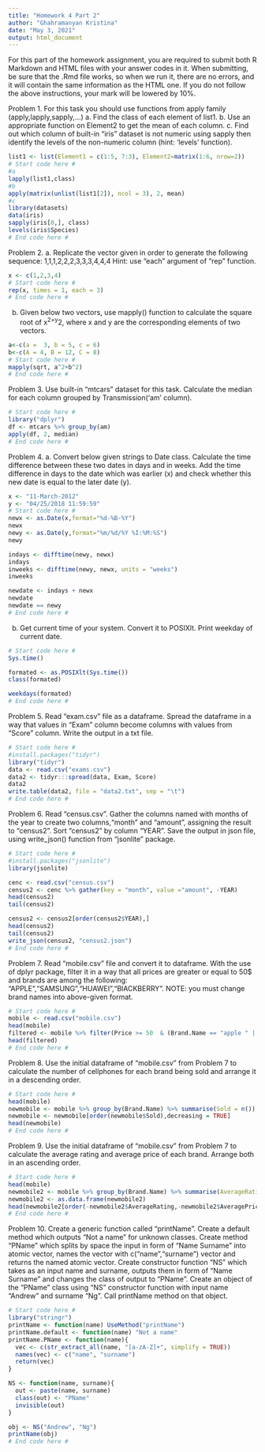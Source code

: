 ---
title: "Homework 4 Part 2"
author: "Ghahramanyan Kristina"
date: "May 3, 2021"
output: html_document
---

For this part of the homework assignment, you are required to submit both R Markdown and HTML files with your answer codes in it. When submitting, be sure that the .Rmd file works, so when we run it, there are no errors, and it will contain the same information as the HTML one. If you do not follow the above instructions, your mark will be lowered by 10%.


Problem 1.
For this task you should use functions from apply family (apply,lapply,sapply,...)
a. Find the class of each element of list1.
b. Use an appropriate function on Element2 to get the mean of each column.
c. Find out which column of built-in "iris" dataset is not numeric using sapply then identify the levels of the non-numeric column (hint: 'levels' function).

```{r}
list1 <- list(Element1 = c(1:5, 7:3), Element2=matrix(1:6, nrow=2))
# Start code here #
#a
lapply(list1,class)
#b
apply(matrix(unlist(list1[2]), ncol = 3), 2, mean)
#c
library(datasets)
data(iris)
sapply(iris[0,], class)
levels(iris$Species)
# End code here #
```

Problem 2.
a. Replicate the  vector given in order to generate the following sequence:
1,1,1,2,2,2,3,3,3,4,4,4
Hint: use "each" argument of "rep" function.

```{r}
x <- c(1,2,3,4)
# Start code here #
rep(x, times = 1, each = 3)
# End code here #
```

b.
Given below two vectors, use mapply() function to calculate the square root of x^2+y^2, where x and y are the corresponding elements of two vectors.

```{r}
a<-c(a =  3, b = 5, c = 6)
b<-c(A = 4, B = 12, C = 8)
# Start code here #
mapply(sqrt, a^2+b^2)
# End code here #
```

Problem 3.
Use built-in "mtcars" dataset for this task.
Calculate the median for each column grouped by Transmission('am' column).
```{r}
# Start code here #
library("dplyr")
df <- mtcars %>% group_by(am)
apply(df, 2, median)
# End code here #
```

Problem 4.
a.
Convert below given strings to Date class.
Calculate the time difference between these two dates in days and in weeks.
Add the time difference in days to the date which was earlier (x) and check whether this new date is equal to the later date (y).

```{r}
x <- "11-March-2012" 
y <- "04/25/2018 11:59:59"
# Start code here #
newx <- as.Date(x,format="%d-%B-%Y")
newx
newy <- as.Date(y,format="%m/%d/%Y %I:%M:%S")
newy

indays <- difftime(newy, newx)
indays
inweeks <- difftime(newy, newx, units = "weeks")
inweeks

newdate <- indays + newx
newdate
newdate == newy
# End code here #
```

b.
Get current time of your system.
Convert it to POSIXlt.
Print weekday of current date.
```{r}
# Start code here #
Sys.time()

formated <- as.POSIXlt(Sys.time())
class(formated)

weekdays(formated)
# End code here #
```


Problem 5.
Read "exam.csv" file as a dataframe. Spread the dataframe in a way that values in "Exam" column become columns with values from "Score" column. Write the output in a txt file.
```{r}
# Start code here #
#install.packages("tidyr")
library("tidyr")
data <- read.csv("exams.csv")
data2 <- tidyr:::spread(data, Exam, Score)
data2
write.table(data2, file = "data2.txt", sep = "\t")
# End code here #
```

Problem 6.
Read "census.csv".
Gather the columns named with months of the year to create two columns,"month" and "amount", assigning the result to "census2".
Sort "census2" by column "YEAR". 
Save the output in json file, using write_json() function from "jsonlite" package.
```{r}
# Start code here #
#install.packages("jsonlite")
library(jsonlite)

cenc <- read.csv("census.csv")
census2 <- cenc %>% gather(key = "month", value ="amount", -YEAR)
head(census2)
tail(census2)

census2 <- census2[order(census2$YEAR),]
head(census2)
tail(census2)
write_json(census2, "census2.json")
# End code here #
```

Problem 7.
Read "mobile.csv" file and convert it to dataframe.
With the use of dplyr package, filter it in a way that all prices are greater or equal to 50$ and brands are among the following:
"APPLE","SAMSUNG","HUAWEI","BlACKBERRY". 
NOTE: you must change brand names into above-given format.

```{r}
# Start code here #
mobile <- read.csv("mobile.csv")
head(mobile)
filtered <- mobile %>% filter(Price >= 50  & (Brand.Name == "apple " | Brand.Name == "samsung " | Brand.Name == "huawei " | Brand.Name == "blackberry "))
head(filtered)
# End code here #
```

Problem 8.
Use the initial dataframe of "mobile.csv" from Problem 7 to calculate the number of cellphones for each brand being sold and arrange it in a descending order.
```{r}
# Start code here #
head(mobile)
newmobile <- mobile %>% group_by(Brand.Name) %>% summarise(Sold = n())
newmobile <- newmobile[order(newmobile$Sold),decreasing = TRUE]
head(newmobile)
# End code here #
```

Problem 9.
Use the initial dataframe of "mobile.csv" from Problem 7 to calculate the average rating and average price of each brand. Arrange both in an ascending order.
```{r}
# Start code here #
head(mobile)
newmobile2 <- mobile %>% group_by(Brand.Name) %>% summarise(AverageRating = mean(Rating), AveragePrice = mean(Price))
newmobile2 <- as.data.frame(newmobile2)
head(newmobile2[order(-newmobile2$AverageRating,-newmobile2$AveragePrice),])
# End code here #
```

Problem 10.
Create a generic function called "printName".
Create a default method which outputs "Not a name" for unknown classes.
Create method "PName" which splits by space the input in form of "Name Surname" into atomic vector, names the vector with c("name","surname") vector and returns the named atomic vector.
Create constructor function "NS" which takes as an input name and surname, outputs them in form of "Name Surname" and changes the class of output to "PName".
Create an object of the "PName" class using "NS" constructor function with input name "Andrew" and surname "Ng".
Call printName method on that object.

```{r}
# Start code here #
library("stringr")
printName <- function(name) UseMethod("printName")
printName.default <- function(name) "Not a name"
printName.PName <- function(name){
  vec <- c(str_extract_all(name, "[a-zA-Z]+", simplify = TRUE))
  names(vec) <- c("name", "surname")
  return(vec)
}

NS <- function(name, surname){
  out <- paste(name, surname)
  class(out) <- "PName"
  invisible(out)
}

obj <- NS("Andrew", "Ng")
printName(obj)
# End code here #
```









